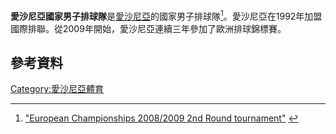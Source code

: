 '''愛沙尼亞國家男子排球隊'''是[[愛沙尼亞|愛沙尼亞]]的國家男子排球隊<ref>[http://www.cev.lu/mmp/online/website/main_menu/volleyball/european_championships/137/141/7643/7655/5600_EN.html "European Championships 2008/2009 2nd Round tournament"] {{webarchive|url=https://web.archive.org/web/20110720182739/http://www.cev.lu/mmp/online/website/main_menu/volleyball/european_championships/137/141/7643/7655/5600_EN.html |date=2011-07-20 }}</ref>。愛沙尼亞在1992年加盟國際排聯。從2009年開始，愛沙尼亞連續三年參加了歐洲排球錦標賽。
==參考資料==
{{Reflist}}
[[Category:愛沙尼亞體育|Category:愛沙尼亞體育]]